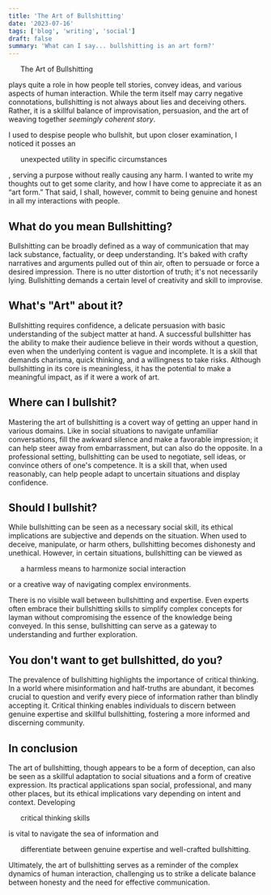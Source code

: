 ```yaml
---
title: 'The Art of Bullshitting'
date: '2023-07-16'
tags: ['blog', 'writing', 'social']
draft: false
summary: 'What can I say... bullshitting is an art form?'
---
```


<Ul>The Art of Bullshitting</Ul> plays quite a role in how people tell stories, convey ideas, and various aspects of human interaction. 
While the term itself may carry negative connotations, bullshitting is not always about lies and deceiving others. 
Rather, it is a skillful balance of improvisation, persuasion, and the art of weaving together <em>seemingly coherent story</em>.

I used to despise people who bullshit, but upon closer examination, I noticed it posses an <Ul>unexpected utility in specific circumstances</Ul>, serving a purpose without really causing any harm. 
I wanted to write my thoughts out to get some clarity, and how I have come to appreciate it as an “art form.” 
That said, I shall, however, commit to being genuine and honest in all my interactions with people.

## What do you mean Bullshitting?

Bullshitting can be broadly defined as a way of communication that may lack substance, factuality, or deep understanding. 
It's baked with crafty narratives and arguments pulled out of thin air, often to persuade or force a desired impression. 
There is no utter distortion of truth; it's not necessarily lying. 
Bullshitting demands a certain level of creativity and skill to improvise.

## What's "Art"  about it?

Bullshitting requires confidence, a delicate persuasion with basic understanding of the subject matter at hand. 
A successful bullshitter has the ability to make their audience believe in their words without a question, even when the underlying content is vague and incomplete. 
It is a skill that demands charisma, quick thinking, and a willingness to take risks. 
Although bullshitting in its core is meaningless, it has the potential to make a meaningful impact, as if it were a work of art.

## Where can I bullshit?

Mastering the art of bullshitting is a covert way of getting an upper hand in various domains. 
Like in social situations to navigate unfamiliar conversations, fill the awkward silence and make a favorable impression; it can help steer away from embarrassment, but can also do the opposite. 
In a professional setting, bullshitting can be used to negotiate, sell ideas, or convince others of one's competence. 
It is a skill that, when used reasonably, can help people adapt to uncertain situations and display confidence.

## Should I bullshit?

While bullshitting can be seen as a necessary social skill, its ethical implications are subjective and depends on the situation. 
When used to deceive, manipulate, or harm others, bullshitting becomes dishonesty and unethical. 
However, in certain situations, bullshitting can be viewed as <Ul>a harmless means to harmonize social interaction</Ul> or a creative way of navigating complex environments.

There is no visible wall between bullshitting and expertise. Even experts often embrace their bullshitting skills to simplify complex concepts for layman without compromising the essence of the knowledge being conveyed. In this sense, bullshitting can serve as a gateway to understanding and further exploration.

## You don't want to get bullshitted, do you?

The prevalence of bullshitting highlights the importance of critical thinking. 
In a world where misinformation and half-truths are abundant, it becomes crucial to question and verify every piece of information rather than blindly accepting it. 
Critical thinking enables individuals to discern between genuine expertise and skillful bullshitting, fostering a more informed and discerning community.

## In conclusion

The art of bullshitting, though appears to be a form of deception, can also be seen as a skillful adaptation to social situations and a form of creative expression. 
Its practical applications span social, professional, and many other places, but its ethical implications vary depending on intent and context. 
Developing <Ul>critical thinking skills </Ul> is vital to navigate the sea of information and <Ul>differentiate between genuine expertise and well-crafted bullshitting.</Ul> 
Ultimately, the art of bullshitting serves as a reminder of the complex dynamics of human interaction, challenging us to strike a delicate balance between honesty and the need for effective communication.
